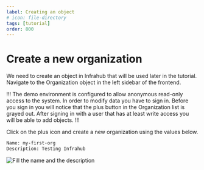 ```yaml
---
label: Creating an object
# icon: file-directory
tags: [tutorial]
order: 800
---
```

# Create a new organization

We need to create an object in Infrahub that will be used later in the tutorial.
Navigate to the Organization object in the left sidebar of the frontend.

!!!
The demo environment is configured to allow anonymous read-only access to the system.
In order to modify data you have to sign in. Before you sign in you will notice that
the plus button in the Organization list is grayed out. After signing in with a user
that has at least write access you will be able to add objects.
!!!

Click on the plus icon and create a new organization using the values below.

```txt
Name: my-first-org
Description: Testing Infrahub
```

![Fill the name and the description](../../media/tutorial_1_organization_create.png)
